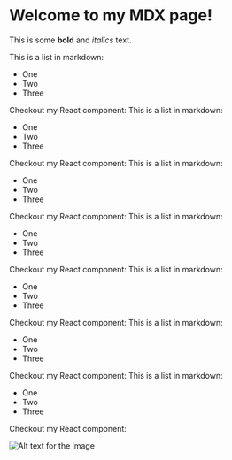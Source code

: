 

# Welcome to my MDX page!
 
This is some **bold** and _italics_ text.
 
This is a list in markdown:

- One
- Two
- Three
 
Checkout my React component:
This is a list in markdown:

- One
- Two
- Three
 
Checkout my React component:
This is a list in markdown:

- One
- Two
- Three
 
Checkout my React component:
This is a list in markdown:

- One
- Two
- Three
 
Checkout my React component:
This is a list in markdown:

- One
- Two
- Three
 
Checkout my React component:
This is a list in markdown:

- One
- Two
- Three
 
Checkout my React component:
This is a list in markdown:

- One
- Two
- Three
 
Checkout my React component:

<img src="/xiaqian.jpeg" alt="Alt text for the image"  />